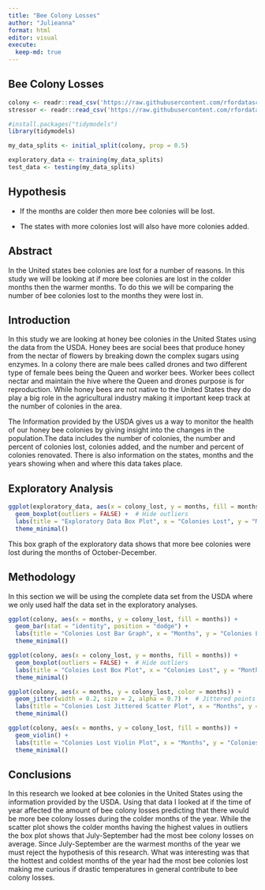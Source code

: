```yaml
---
title: "Bee Colony Losses"
author: "Julieanna"
format: html
editor: visual
execute:
  keep-md: true
---
```


## Bee Colony Losses

```r
colony <- readr::read_csv('https://raw.githubusercontent.com/rfordatascience/tidytuesday/main/data/2022/2022-01-11/colony.csv')
stressor <- readr::read_csv('https://raw.githubusercontent.com/rfordatascience/tidytuesday/main/data/2022/2022-01-11/stressor.csv')
```

```r
#install.packages("tidymodels")
library(tidymodels)

my_data_splits <- initial_split(colony, prop = 0.5)

exploratory_data <- training(my_data_splits)
test_data <- testing(my_data_splits)
```

## Hypothesis

-   If the months are colder then more bee colonies will be lost.

-   The states with more colonies lost will also have more colonies added.

## Abstract

In the United states bee colonies are lost for a number of reasons. In this study we will be looking at if more bee colonies are lost in the colder months then the warmer months. To do this we will be comparing the number of bee colonies lost to the months they were lost in.

## Introduction

In this study we are looking at honey bee colonies in the United States using the data from the USDA. Honey bees are social bees that produce honey from the nectar of flowers by breaking down the complex sugars using enzymes. In a colony there are male bees called drones and two different type of female bees being the Queen and worker bees. Worker bees collect nectar and maintain the hive where the Queen and drones purpose is for reproduction. While honey bees are not native to the United States they do play a big role in the agricultural industry making it important keep track at the number of colonies in the area.

The Information provided by the USDA gives us a way to monitor the health of our honey bee colonies by giving insight into the changes in the population.The data includes the number of colonies, the number and percent of colonies lost, colonies added, and the number and percent of colonies renovated. There is also information on the states, months and the years showing when and where this data takes place.

## Exploratory Analysis

```r
ggplot(exploratory_data, aes(x = colony_lost, y = months, fill = months)) +
  geom_boxplot(outliers = FALSE) +  # Hide outliers
  labs(title = "Exploratory Data Box Plot", x = "Colonies Lost", y = "Months") +
  theme_minimal()
```

This box graph of the exploratory data shows that more bee colonies were lost during the months of October-December.

## Methodology

In this section we will be using the complete data set from the USDA where we only used half the data set in the exploratory analyses.

```r
ggplot(colony, aes(x = months, y = colony_lost, fill = months)) +
  geom_bar(stat = "identity", position = "dodge") +
  labs(title = "Colonies Lost Bar Graph", x = "Months", y = "Colonies Lost") +
  theme_minimal()
```

```r
ggplot(colony, aes(x = colony_lost, y = months, fill = months)) +
  geom_boxplot(outliers = FALSE) +  # Hide outliers
  labs(title = "Coloies Lost Box Plot", x = "Colonies Lost", y = "Months") +
  theme_minimal()
```

```r
ggplot(colony, aes(x = months, y = colony_lost, color = months)) +
  geom_jitter(width = 0.2, size = 2, alpha = 0.7) +  # Jittered points
  labs(title = "Colonies Lost Jittered Scatter Plot", x = "Months", y = "Colonies Lost") +
  theme_minimal()
```

```r
ggplot(colony, aes(x = months, y = colony_lost, fill = months)) +
  geom_violin() +
  labs(title = "Colonies Lost Violin Plot", x = "Months", y = "Colonies Lost") +
  theme_minimal()
```

## Conclusions

In this research we looked at bee colonies in the United States using the information provided by the USDA. Using that data I looked at if the time of year affected the amount of bee colony losses predicting that there would be more bee colony losses during the colder months of the year. While the scatter plot shows the colder months having the highest values in outliers the box plot shows that July-September had the most bee colony losses on average. Since July-September are the warmest months of the year we must reject the hypothesis of this research. What was interesting was that the hottest and coldest months of the year had the most bee colonies lost making me curious if drastic temperatures in general contribute to bee colony losses.
